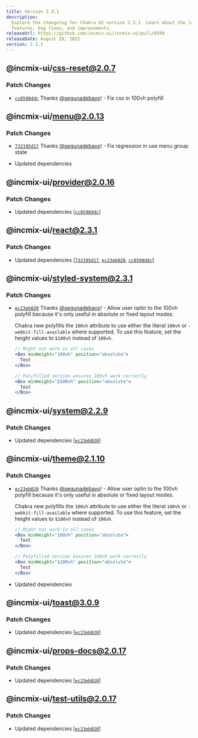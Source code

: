 ```yaml
---
title: Version 2.3.1
description:
  Explore the changelog for Chakra UI version 2.3.1. Learn about the latest
  features, bug fixes, and improvements.
releaseUrl: https://github.com/incmix-ui/incmix-ui/pull/6599
releaseDate: August 29, 2022
version: 2.3.1
---
```


## @incmix-ui/css-reset@2.0.7

### Patch Changes

- [`cc0598ddc`](https://github.com/incmix-ui/incmix-ui/commit/cc0598ddcb2a4e7f84859099556c228c5ff354fe)
  Thanks [@segunadebayo](https://github.com/segunadebayo)! - Fix css in 100vh
  polyfill

## @incmix-ui/menu@2.0.13

### Patch Changes

- [`732195d17`](https://github.com/incmix-ui/incmix-ui/commit/732195d17154e07bc6f4e29ac686b3d2c9140338)
  Thanks [@segunadebayo](https://github.com/segunadebayo)! - Fix regression in
  use menu group state

- Updated dependencies

## @incmix-ui/provider@2.0.16

### Patch Changes

- Updated dependencies
  \[[`cc0598ddc`](https://github.com/incmix-ui/incmix-ui/commit/cc0598ddcb2a4e7f84859099556c228c5ff354fe)]

## @incmix-ui/react@2.3.1

### Patch Changes

- Updated dependencies
  \[[`732195d17`](https://github.com/incmix-ui/incmix-ui/commit/732195d17154e07bc6f4e29ac686b3d2c9140338),
  [`ec23eb020`](https://github.com/incmix-ui/incmix-ui/commit/ec23eb02066628d28f85c2c515fba4d0c0120601),
  [`cc0598ddc`](https://github.com/incmix-ui/incmix-ui/commit/cc0598ddcb2a4e7f84859099556c228c5ff354fe)]

## @incmix-ui/styled-system@2.3.1

### Patch Changes

- [`ec23eb020`](https://github.com/incmix-ui/incmix-ui/commit/ec23eb02066628d28f85c2c515fba4d0c0120601)
  Thanks [@segunadebayo](https://github.com/segunadebayo)! - Allow user optin to
  the 100vh polyfill because it's only useful in absolute or fixed layout modes.

  Chakra new polyfills the `100vh` attribute to use either the literal `100vh`
  or `-webkit-fill-available` where supported. To use this feature, set the
  height values to `$100vh` instead of `100vh`.

  ```jsx live=false
  // Might not work in all cases
  <Box minHeight="100vh" position="absolute">
    Test
  </Box>

  // Polyfilled version ensures 100vh work correctly
  <Box minHeight="$100vh" position="absolute">
    Test
  </Box>
  ```

## @incmix-ui/system@2.2.9

### Patch Changes

- Updated dependencies
  \[[`ec23eb020`](https://github.com/incmix-ui/incmix-ui/commit/ec23eb02066628d28f85c2c515fba4d0c0120601)]

## @incmix-ui/theme@2.1.10

### Patch Changes

- [`ec23eb020`](https://github.com/incmix-ui/incmix-ui/commit/ec23eb02066628d28f85c2c515fba4d0c0120601)
  Thanks [@segunadebayo](https://github.com/segunadebayo)! - Allow user optin to
  the 100vh polyfill because it's only useful in absolute or fixed layout modes.

  Chakra new polyfills the `100vh` attribute to use either the literal `100vh`
  or `-webkit-fill-available` where supported. To use this feature, set the
  height values to `$100vh` instead of `100vh`.

  ```jsx live=false
  // Might not work in all cases
  <Box minHeight="100vh" position="absolute">
    Test
  </Box>

  // Polyfilled version ensures 100vh work correctly
  <Box minHeight="$100vh" position="absolute">
    Test
  </Box>
  ```

- Updated dependencies

## @incmix-ui/toast@3.0.9

### Patch Changes

- Updated dependencies
  \[[`ec23eb020`](https://github.com/incmix-ui/incmix-ui/commit/ec23eb02066628d28f85c2c515fba4d0c0120601)]

## @incmix-ui/props-docs@2.0.17

### Patch Changes

- Updated dependencies
  \[[`ec23eb020`](https://github.com/incmix-ui/incmix-ui/commit/ec23eb02066628d28f85c2c515fba4d0c0120601)]

## @incmix-ui/test-utils@2.0.17

### Patch Changes

- Updated dependencies
  \[[`ec23eb020`](https://github.com/incmix-ui/incmix-ui/commit/ec23eb02066628d28f85c2c515fba4d0c0120601)]
